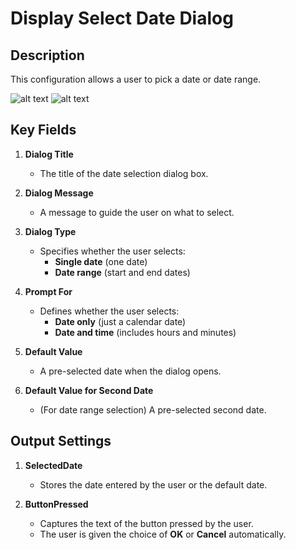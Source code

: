 # Display Select Date Dialog

## Description

This configuration allows a user to pick a date or date range.

![alt text](../assets/message-boxes/display-select-date-dialog1.png)
![alt text](../assets/message-boxes/display-select-date-dialog2.png)

## **Key Fields**

1. **Dialog Title**

   - The title of the date selection dialog box.  

2. **Dialog Message**  
   - A message to guide the user on what to select.  

3. **Dialog Type**  
   - Specifies whether the user selects:  
     - **Single date** (one date)  
     - **Date range** (start and end dates)  

4. **Prompt For**  
   - Defines whether the user selects:  
     - **Date only** (just a calendar date)  
     - **Date and time** (includes hours and minutes)  

5. **Default Value**  
   - A pre-selected date when the dialog opens.  

6. **Default Value for Second Date**  
   - (For date range selection) A pre-selected second date.

## **Output Settings**

1. **SelectedDate**  
   - Stores the date entered by the user or the default date.  

2. **ButtonPressed**  
   - Captures the text of the button pressed by the user.  
   - The user is given the choice of **OK** or **Cancel** automatically.  